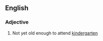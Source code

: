 ==English==

===Adjective===
{{en-adj|-}}

# {{context|of a child}} Not yet old enough to attend [[kindergarten]]